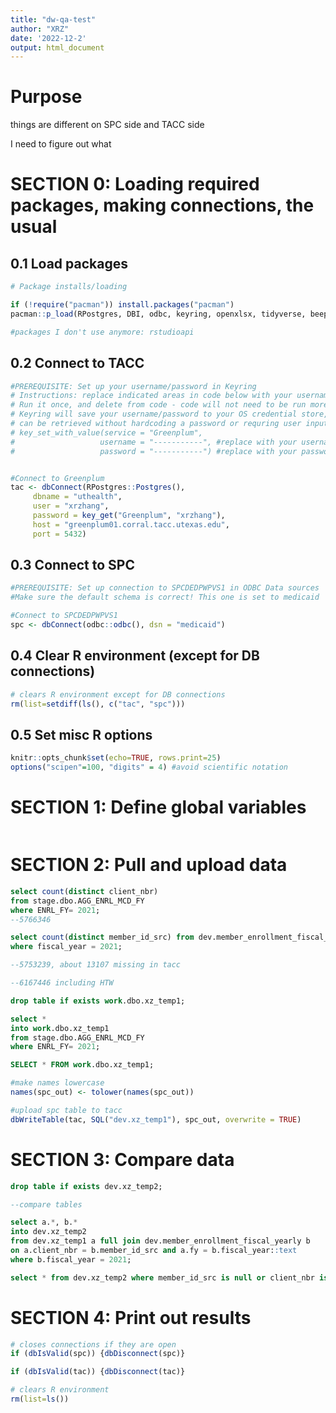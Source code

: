```yaml
---
title: "dw-qa-test"
author: "XRZ"
date: '2022-12-2'
output: html_document
---
```



# Purpose
things are different on SPC side and TACC side

I need to figure out what

# SECTION 0: Loading required packages, making connections, the usual

## 0.1 Load packages
```r
# Package installs/loading 

if (!require("pacman")) install.packages("pacman")
pacman::p_load(RPostgres, DBI, odbc, keyring, openxlsx, tidyverse, beepr, tictoc, here)

#packages I don't use anymore: rstudioapi

```

## 0.2 Connect to TACC
```r
#PREREQUISITE: Set up your username/password in Keyring
# Instructions: replace indicated areas in code below with your username/password for TACC server
# Run it once, and delete from code - code will not need to be run more than once per user per computer
# Keyring will save your username/password to your OS credential store, and the service/user/password combo
# can be retrieved without hardcoding a password or requring user input.
# key_set_with_value(service = "Greenplum", 
#                   username = "-----------", #replace with your username
#                   password = "-----------") #replace with your password


#Connect to Greenplum
tac <- dbConnect(RPostgres::Postgres(),
	 dbname = "uthealth",
	 user = "xrzhang",
	 password = key_get("Greenplum", "xrzhang"),
	 host = "greenplum01.corral.tacc.utexas.edu",
	 port = 5432)
```

## 0.3 Connect to SPC
```r
#PREREQUISITE: Set up connection to SPCDEDPWPVS1 in ODBC Data sources
#Make sure the default schema is correct! This one is set to medicaid

#Connect to SPCDEDPWPVS1
spc <- dbConnect(odbc::odbc(), dsn = "medicaid")
```

## 0.4 Clear R environment (except for DB connections)
```r
# clears R environment except for DB connections
rm(list=setdiff(ls(), c("tac", "spc")))
```

## 0.5 Set misc R options
```r
knitr::opts_chunk$set(echo=TRUE, rows.print=25)
options("scipen"=100, "digits" = 4) #avoid scientific notation

```

# SECTION 1: Define global variables
```r

```

# SECTION 2: Pull and upload data
```sql

select count(distinct client_nbr)
from stage.dbo.AGG_ENRL_MCD_FY
where ENRL_FY= 2021;
--5766346	

```

```sql

select count(distinct member_id_src) from dev.member_enrollment_fiscal_yearly
where fiscal_year = 2021;

--5753239, about 13107 missing in tacc

--6167446 including HTW

```

```sql

drop table if exists work.dbo.xz_temp1;

select *
into work.dbo.xz_temp1
from stage.dbo.AGG_ENRL_MCD_FY
where ENRL_FY= 2021;

```

```sql

SELECT * FROM work.dbo.xz_temp1;

```

```r
#make names lowercase
names(spc_out) <- tolower(names(spc_out))

#upload spc table to tacc
dbWriteTable(tac, SQL("dev.xz_temp1"), spc_out, overwrite = TRUE)

```

# SECTION 3: Compare data
```sql
drop table if exists dev.xz_temp2;
```

```sql
--compare tables

select a.*, b.*
into dev.xz_temp2
from dev.xz_temp1 a full join dev.member_enrollment_fiscal_yearly b
on a.client_nbr = b.member_id_src and a.fy = b.fiscal_year::text
where b.fiscal_year = 2021;


```

```sql

select * from dev.xz_temp2 where member_id_src is null or client_nbr is null;

```

# SECTION 4: Print out results






```r
# closes connections if they are open
if (dbIsValid(spc)) {dbDisconnect(spc)}

if (dbIsValid(tac)) {dbDisconnect(tac)} 

```

```r
# clears R environment
rm(list=ls())
```




